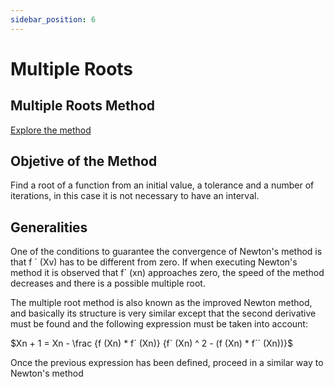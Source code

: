 ```yaml
---
sidebar_position: 6
---
```

# Multiple Roots

## Multiple Roots Method

[Explore the method](../../methods/raicesMult)

## Objetive of the Method 

Find a root of a function from an initial value, a tolerance and a number of iterations, in this case it is not necessary to have an interval.

## Generalities

One of the conditions to guarantee the convergence of Newton's method is that f ´ (Xv) has to be different from zero. If when executing Newton's method it is observed that f´ (xn) approaches zero, the speed of the method decreases and there is a possible multiple root.

The multiple root method is also known as the improved Newton method, and basically its structure is very similar except that the second derivative must be found and the following expression must be taken into account:

$Xn + 1 = Xn - \frac {f (Xn) * f´ (Xn)} {f` (Xn) ^ 2 - (f (Xn) * f´´ (Xn))}$

Once the previous expression has been defined, proceed in a similar way to Newton's method